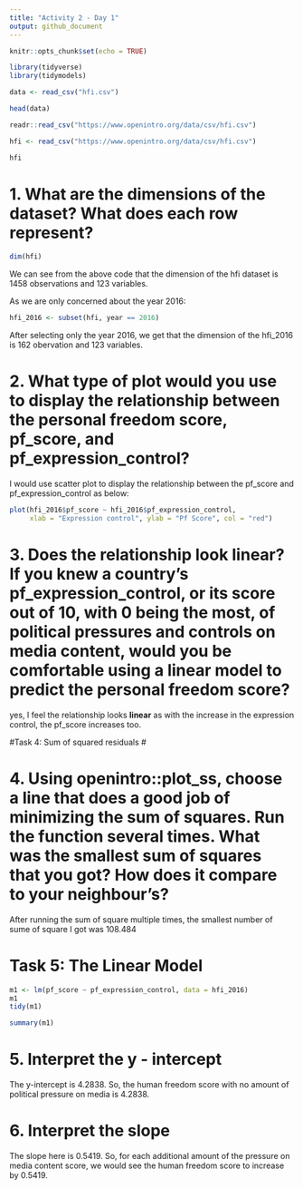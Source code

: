 ```yaml
---
title: "Activity 2 - Day 1"
output: github_document
---
```


```r
knitr::opts_chunk$set(echo = TRUE)
```

```r
library(tidyverse)
library(tidymodels)
```

```r
data <- read_csv("hfi.csv")
```


```r
head(data)
```


```r
readr::read_csv("https://www.openintro.org/data/csv/hfi.csv")
```


```r
hfi <- read_csv("https://www.openintro.org/data/csv/hfi.csv")
```


```r
hfi
```
# 1. What are the dimensions of the dataset? What does each row represent? #



```r
dim(hfi)
```

We can see from the above code that the dimension of the hfi dataset is 1458 observations and 123 variables.

As we are only concerned about the year 2016:
```r
hfi_2016 <- subset(hfi, year == 2016)
```

After selecting only the year 2016, we get that the dimension of the hfi_2016 is 162 obervation and 123 variables.

# 2. What type of plot would you use to display the relationship between the personal freedom score, pf_score, and pf_expression_control? #

I would use scatter plot to display the relationship between the pf_score and pf_expression_control as below:


```r
plot(hfi_2016$pf_score ~ hfi_2016$pf_expression_control,
     xlab = "Expression control", ylab = "Pf Score", col = "red")
```


# 3. Does the relationship look linear? If you knew a country’s pf_expression_control, or its score out of 10, with 0 being the most, of political pressures and controls on media content, would you be comfortable using a linear model to predict the personal freedom score? #

yes, I feel the relationship looks **linear** as with the increase in the expression control, the pf_score increases too. 

#Task 4: Sum of squared residuals #

# 4. Using openintro::plot_ss, choose a line that does a good job of minimizing the sum of squares. Run the function several times. What was the smallest sum of squares that you got? How does it compare to your neighbour’s? #

After running the sum of square multiple times, the smallest number of sume of square I got was 108.484


# Task 5: The Linear Model #

```r
m1 <- lm(pf_score ~ pf_expression_control, data = hfi_2016)
m1
tidy(m1)
```

```r
summary(m1)
```

# 5. Interpret the y - intercept #

The y-intercept is 4.2838. So, the human freedom score with no amount of political pressure on media is 4.2838.

# 6. Interpret the slope # 

The slope here is 0.5419. So, for each additional amount of the pressure on media content score, we would see the human freedom score to increase by 0.5419. 
